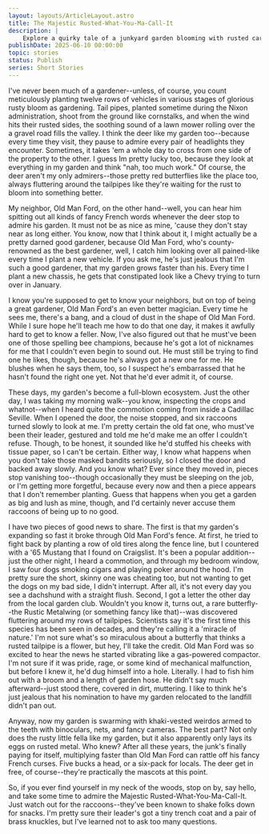 ```yaml
---
layout: layouts/ArticleLayout.astro
title: The Majestic Rusted-What-You-Ma-Call-It
description: |
    Explore a quirky tale of a junkyard garden blooming with rusted cars, rare butterflies, and jealous neighbors. Meet raccoons and deer in this rustic wonderland!
publishDate: 2025-06-10 00:00:00
topic: stories
status: Publish
series: Short Stories
---
```

I've never been much of a gardener--unless, of course, you count meticulously planting twelve rows of vehicles in various stages of glorious rusty bloom as gardening. Tail pipes, planted sometime during the Nixon administration, shoot from the ground like cornstalks, and when the wind hits their rusted sides, the soothing sound of a lawn mower rolling over the a gravel road fills the valley. I think the deer like my garden too--because every time they visit, they pause to admire every pair of headlights they encounter. Sometimes, it takes 'em a whole day to cross from one side of the property to the other. I guess Im pretty lucky too, because they look at everything in my garden and think "nah, too much work." Of course, the deer aren't my only admirers--those pretty red butterflies like the place too, always fluttering around the tailpipes like they're waiting for the rust to bloom into something better.

My neighbor, Old Man Ford, on the other hand--well, you can hear him spitting out all kinds of fancy French words whenever the deer stop to admire his garden. It must not be as nice as mine, 'cause they don't stay near as long either. You know, now that I think about it, I might actually be a pretty darned good gardener, because Old Man Ford, who's county-renowned as the best gardener, well, I catch him looking over all pained-like every time I plant a new vehicle.  If you ask me, he's just jealous that I'm such a good gardener, that my garden grows faster than his.  Every time I plant a new chassis, he gets that constipated look like a Chevy trying to turn over in January.

I know you're supposed to get to know your neighbors, but on top of being a great gardener, Old Man Ford's an even better magician. Every time he sees me, there's a bang, and a cloud of dust in the shape of Old Man Ford. While I sure hope he'll teach me how to do that one day, it makes it awfully hard to get to know a feller. Now, I've also figured out that he must've been one of those spelling bee champions, because he's got a lot of nicknames for me that I couldn't even begin to sound out. He must still be trying to find one he likes, though, because he's always got a new one for me. He blushes when he says them, too, so I suspect he's embarrassed that he hasn't found the right one yet. Not that he'd ever admit it, of course.

These days, my garden's become a full-blown ecosystem. Just the other day, I was taking my morning walk--you know, inspecting the crops and whatnot--when I heard quite the commotion coming from inside a Cadillac Seville. When I opened the door, the noise stopped, and six raccoons turned slowly to look at me. I'm pretty certain the old fat one, who must've been their leader, gestured and told me he'd make me an offer I couldn't refuse. Though, to be honest, it sounded like he'd stuffed his cheeks with tissue paper, so I can't be certain. Either way, I know what happens when you don't take those masked bandits seriously, so I closed the door and backed away slowly. And you know what? Ever since they moved in, pieces stop vanishing too--though occasionally they must be sleeping on the job, or I'm getting more forgetful, because every now and then a piece appears that I don't remember planting. Guess that happens when you get a garden as big and lush as mine, though, and I'd certainly never accuse them raccoons of being up to no good.

I have two pieces of good news to share. The first is that my garden's expanding so fast it broke through Old Man Ford's fence. At first, he tried to fight back by planting a row of old tires along the fence line, but I countered with a '65 Mustang that I found on Craigslist. It's been a popular addition--just the other night, I heard a commotion, and through my bedroom window, I saw four dogs smoking cigars and playing poker around the hood. I'm pretty sure the short, skinny one was cheating too, but not wanting to get the dogs on my bad side, I didn't interrupt. After all, it's not every day you see a dachshund with a straight flush.
Second, I got a letter the other day from the local garden club. Wouldn't you know it, turns out, a rare butterfly--the Rustic Metalwing (or something fancy like that)--was discovered fluttering around my rows of tailpipes. Scientists say it's the first time this species has been seen in decades, and they're calling it a 'miracle of nature.' I'm not sure what's so miraculous about a butterfly that thinks a rusted tailpipe is a flower, but hey, I'll take the credit. Old Man Ford was so excited to hear the news he started vibrating like a gas-powered compactor. I'm not sure if it was pride, rage, or some kind of mechanical malfunction, but before I knew it, he'd dug himself into a hole. Literally. I had to fish him out with a broom and a length of garden hose. He didn't say much afterward--just stood there, covered in dirt, muttering. I like to think he's just jealous that his nomination to have my garden relocated to the landfill didn't pan out.

Anyway, now my garden is swarming with khaki-vested weirdos armed to the teeth with binoculars, nets, and fancy cameras. The best part? Not only does the rusty little fella like my garden, but it also apparently only lays its eggs on rusted metal. Who knew? After all these years, the junk's finally paying for itself, multiplying faster than Old Man Ford can rattle off his fancy French curses. Five bucks a head, or a six-pack for locals. The deer get in free, of course--they're practically the mascots at this point.

So, if you ever find yourself in my neck of the woods, stop on by, say hello, and take some time to admire the Majestic Rusted-What-You-Ma-Call-It. Just watch out for the raccoons--they've been known to shake folks down for snacks. I'm pretty sure their leader's got a tiny trench coat and a pair of brass knuckles, but I've learned not to ask too many questions.
